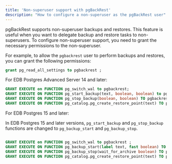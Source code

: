 ```yaml
---
title: 'Non-superuser support with pgBackRest'
description: "How to configure a non-superuser as the pgBackRest user"
---
```


pgBackRest supports non-superuser backups and restores. This feature is useful when you want to delegate backup and restore tasks to non-superusers. To configure non-superuser support, you need to grant the necessary permissions to the non-superuser.

For example, to allow the `pgbackrest` user to perform backups and restores, you can grant the following permissions:

```sql
grant pg_read_all_settings to pgbackrest ;
```

For EDB Postgres Advanced Server 14 and later:

```sql
GRANT EXECUTE on FUNCTION pg_switch_wal to pgbackrest;
GRANT EXECUTE ON FUNCTION pg_start_backup(text, boolean, boolean) to pgbackrest;
GRANT EXECUTE ON FUNCTION pg_stop_backup(boolean, boolean) TO pgbackrest;
GRANT EXECUTE ON FUNCTION pg_catalog.pg_create_restore_point(text) TO pgbackrest;
```

For EDB Postgres 15 and later:

In EDB Postgres 15 and later versions, `pg_start_backup` and `pg_stop_backup` functions are changed to `pg_backup_start` and `pg_backup_stop`.

```sql

GRANT EXECUTE on FUNCTION pg_switch_wal to pgbackrest ;
GRANT EXECUTE ON FUNCTION pg_backup_start(label text, fast boolean) TO pgbackrest;
GRANT EXECUTE ON FUNCTION pg_backup_stop(wait_for_archive boolean) TO pgbackrest;
GRANT EXECUTE ON FUNCTION pg_catalog.pg_create_restore_point(text) TO pgbackrest;
```



